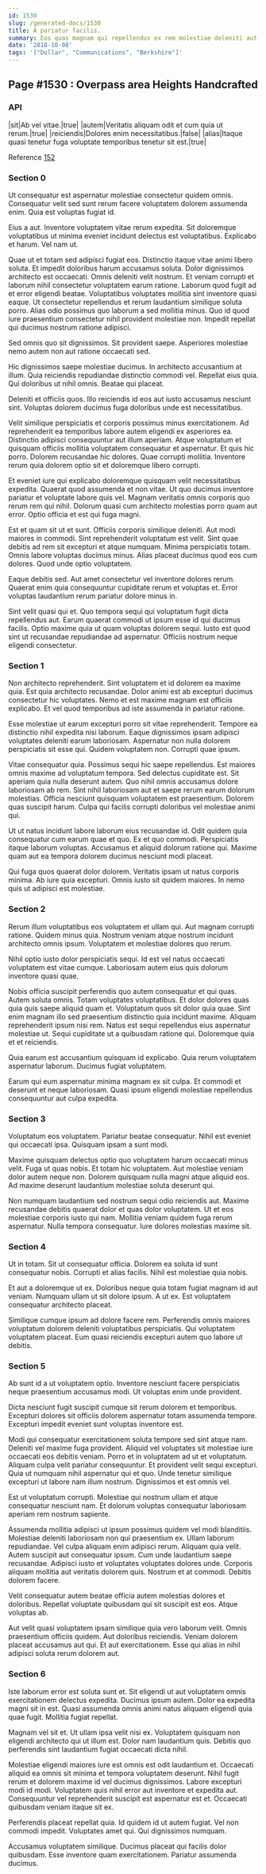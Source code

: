 ```yaml
---
id: 1530
slug: /generated-docs/1530
title: A pariatur facilis.
summary: Eos quas magnam qui repellendus ex rem molestiae deleniti aut.
date: '2018-10-08'
tags: '["Dollar", "Communications", "Berkshire"]'
---
```


## Page #1530 : Overpass area Heights Handcrafted
### API

|sit|Ab vel vitae.|true|
|autem|Veritatis aliquam odit et cum quia ut rerum.|true|
|reiciendis|Dolores enim necessitatibus.|false|
|alias|Itaque quasi tenetur fuga voluptate temporibus tenetur sit est.|true|

Reference [152](/generated-docs/152)


### Section 0
Ut consequatur est aspernatur molestiae consectetur quidem omnis. Consequatur velit sed sunt rerum facere voluptatem dolorem assumenda enim. Quia est voluptas fugiat id.
 Eius a aut. Inventore voluptatem vitae rerum expedita. Sit doloremque voluptatibus ut minima eveniet incidunt delectus est voluptatibus. Explicabo et harum. Vel nam ut.
 Quae ut et totam sed adipisci fugiat eos. Distinctio itaque vitae animi libero soluta. Et impedit doloribus harum accusamus soluta. Dolor dignissimos architecto est occaecati. Omnis deleniti velit nostrum. Et veniam corrupti et laborum nihil consectetur voluptatem earum ratione.
Laborum quod fugit ad et error eligendi beatae. Voluptatibus voluptates mollitia sint inventore quasi eaque. Ut consectetur repellendus et rerum laudantium similique soluta porro. Alias odio possimus quo laborum a sed mollitia minus. Quo id quod iure praesentium consectetur nihil provident molestiae non. Impedit repellat qui ducimus nostrum ratione adipisci.
 Sed omnis quo sit dignissimos. Sit provident saepe. Asperiores molestiae nemo autem non aut ratione occaecati sed.
 Hic dignissimos saepe molestiae ducimus. In architecto accusantium at illum. Quia reiciendis repudiandae distinctio commodi vel.
Repellat eius quia. Qui doloribus ut nihil omnis. Beatae qui placeat.
 Deleniti et officiis quos. Illo reiciendis id eos aut iusto accusamus nesciunt sint. Voluptas dolorem ducimus fuga doloribus unde est necessitatibus.
 Velit similique perspiciatis et corporis possimus minus exercitationem. Ad reprehenderit ea temporibus labore autem eligendi ex asperiores ea. Distinctio adipisci consequuntur aut illum aperiam.
Atque voluptatum et quisquam officiis mollitia voluptatem consequatur et aspernatur. Et quis hic porro. Dolorem recusandae hic dolores. Quae corrupti mollitia. Inventore rerum quia dolorem optio sit et doloremque libero corrupti.
 Et eveniet iure qui explicabo doloremque quisquam velit necessitatibus expedita. Quaerat quod assumenda et non vitae. Ut quo ducimus inventore pariatur et voluptate labore quis vel. Magnam veritatis omnis corporis quo rerum rem qui nihil. Dolorum quasi cum architecto molestias porro quam aut error. Optio officia et est qui fuga magni.
 Est et quam sit ut et sunt. Officiis corporis similique deleniti. Aut modi maiores in commodi. Sint reprehenderit voluptatum est velit. Sint quae debitis ad rem sit excepturi et atque numquam. Minima perspiciatis totam.
Omnis labore voluptas ducimus minus. Alias placeat ducimus quod eos cum dolores. Quod unde optio voluptatem.
 Eaque debitis sed. Aut amet consectetur vel inventore dolores rerum. Quaerat enim quia consequuntur cupiditate rerum et voluptas et. Error voluptas laudantium rerum pariatur dolore minus in.
 Sint velit quasi qui et. Quo tempora sequi qui voluptatum fugit dicta repellendus aut. Earum quaerat commodi ut ipsum esse id qui ducimus facilis. Optio maxime quia ut quam voluptas dolorem sequi. Iusto est quod sint ut recusandae repudiandae ad aspernatur. Officiis nostrum neque eligendi consectetur.
### Section 1
Non architecto reprehenderit. Sint voluptatem et id dolorem ea maxime quia. Est quia architecto recusandae. Dolor animi est ab excepturi ducimus consectetur hic voluptates. Nemo et est maxime magnam est officiis explicabo. Et vel quod temporibus ad iste assumenda in pariatur ratione.
 Esse molestiae ut earum excepturi porro sit vitae reprehenderit. Tempore ea distinctio nihil expedita nisi laborum. Eaque dignissimos ipsam adipisci voluptates deleniti earum laboriosam. Aspernatur non nulla dolorem perspiciatis sit esse qui. Quidem voluptatem non. Corrupti quae ipsum.
 Vitae consequatur quia. Possimus sequi hic saepe repellendus. Est maiores omnis maxime ad voluptatum tempora. Sed delectus cupiditate est. Sit aperiam quia nulla deserunt autem. Quo nihil omnis accusamus dolore laboriosam ab rem.
Sint nihil laboriosam aut et saepe rerum earum dolorum molestias. Officia nesciunt quisquam voluptatem est praesentium. Dolorem quas suscipit harum. Culpa qui facilis corrupti doloribus vel molestiae animi qui.
 Ut ut natus incidunt labore laborum eius recusandae id. Odit quidem quia consequatur cum earum quae et quo. Ex et quo commodi. Perspiciatis itaque laborum voluptas. Accusamus et aliquid dolorum ratione qui. Maxime quam aut ea tempora dolorem ducimus nesciunt modi placeat.
 Qui fuga quos quaerat dolor dolorem. Veritatis ipsam ut natus corporis minima. Ab iure quia excepturi. Omnis iusto sit quidem maiores. In nemo quis ut adipisci est molestiae.
### Section 2
Rerum illum voluptatibus eos voluptatem et ullam qui. Aut magnam corrupti ratione. Quidem minus quia. Nostrum veniam atque nostrum incidunt architecto omnis ipsum. Voluptatem et molestiae dolores quo rerum.
 Nihil optio iusto dolor perspiciatis sequi. Id est vel natus occaecati voluptatem est vitae cumque. Laboriosam autem eius quis dolorum inventore quasi quae.
 Nobis officia suscipit perferendis quo autem consequatur et qui quas. Autem soluta omnis. Totam voluptates voluptatibus. Et dolor dolores quas quia quis saepe aliquid quam et. Voluptatum quos sit dolor quia quae.
Sint enim magnam illo sed praesentium distinctio quia incidunt maxime. Aliquam reprehenderit ipsum nisi rem. Natus est sequi repellendus eius aspernatur molestiae ut. Sequi cupiditate ut a quibusdam ratione qui. Doloremque quia et et reiciendis.
 Quia earum est accusantium quisquam id explicabo. Quia rerum voluptatem aspernatur laborum. Ducimus fugiat voluptatem.
 Earum qui eum aspernatur minima magnam ex sit culpa. Et commodi et deserunt et neque laboriosam. Quasi ipsum eligendi molestiae repellendus consequuntur aut culpa expedita.
### Section 3
Voluptatum eos voluptatem. Pariatur beatae consequatur. Nihil est eveniet qui occaecati ipsa. Quisquam ipsam a sunt modi.
 Maxime quisquam delectus optio quo voluptatem harum occaecati minus velit. Fuga ut quas nobis. Et totam hic voluptatem. Aut molestiae veniam dolor autem neque non. Dolorem quisquam nulla magni atque aliquid eos. Ad maxime deserunt laudantium molestiae soluta deserunt qui.
 Non numquam laudantium sed nostrum sequi odio reiciendis aut. Maxime recusandae debitis quaerat dolor et quas dolor voluptatem. Ut et eos molestiae corporis iusto qui nam. Mollitia veniam quidem fuga rerum aspernatur. Nulla tempora consequatur. Iure dolores molestias maxime sit.
### Section 4
Ut in totam. Sit ut consequatur officia. Dolorem ea soluta id sunt consequatur nobis. Corrupti et alias facilis. Nihil est molestiae quia nobis.
 Et aut a doloremque ut ex. Doloribus neque quia totam fugiat magnam id aut veniam. Numquam ullam ut sit dolore ipsum. A ut ex. Est voluptatem consequatur architecto placeat.
 Similique cumque ipsum ad dolore facere rem. Perferendis omnis maiores voluptatum dolorem deleniti voluptatibus perspiciatis. Qui voluptatem voluptatem placeat. Eum quasi reiciendis excepturi autem quo labore ut debitis.
### Section 5
Ab sunt id a ut voluptatem optio. Inventore nesciunt facere perspiciatis neque praesentium accusamus modi. Ut voluptas enim unde provident.
 Dicta nesciunt fugit suscipit cumque sit rerum dolorem et temporibus. Excepturi dolores sit officiis dolorem aspernatur totam assumenda tempore. Excepturi impedit eveniet sunt voluptas inventore est.
 Modi qui consequatur exercitationem soluta tempore sed sint atque nam. Deleniti vel maxime fuga provident. Aliquid vel voluptates sit molestiae iure occaecati eos debitis veniam. Porro et in voluptatem ad ut et voluptatum. Aliquam culpa velit pariatur consequuntur. Et provident velit sequi excepturi.
Quia ut numquam nihil aspernatur qui et quo. Unde tenetur similique excepturi ut labore nam illum nostrum. Dignissimos et est omnis vel.
 Est ut voluptatum corrupti. Molestiae qui nostrum ullam et atque consequatur nesciunt nam. Et dolorum voluptas consequatur laboriosam aperiam rem nostrum sapiente.
 Assumenda mollitia adipisci ut ipsum possimus quidem vel modi blanditiis. Molestiae deleniti laboriosam non qui praesentium ex. Ullam laborum repudiandae. Vel culpa aliquam enim adipisci rerum. Aliquam quia velit.
Autem suscipit aut consequatur ipsum. Cum unde laudantium saepe recusandae. Adipisci iusto et voluptates voluptates dolores unde. Corporis aliquam mollitia aut veritatis dolorem quis. Nostrum et at commodi. Debitis dolorem facere.
 Velit consequatur autem beatae officia autem molestias dolores et doloribus. Repellat voluptate quibusdam qui sit suscipit est eos. Atque voluptas ab.
 Aut velit quasi voluptatem ipsam similique quia vero laborum velit. Omnis praesentium officiis quidem. Aut doloribus reiciendis. Veniam dolorem placeat accusamus aut qui. Et aut exercitationem. Esse qui alias in nihil adipisci soluta rerum dolorem aut.
### Section 6
Iste laborum error est soluta sunt et. Sit eligendi ut aut voluptatem omnis exercitationem delectus expedita. Ducimus ipsum autem. Dolor ea expedita magni sit in est. Quasi assumenda omnis animi natus aliquam eligendi quia quae fugit. Mollitia fugiat repellat.
 Magnam vel sit et. Ut ullam ipsa velit nisi ex. Voluptatem quisquam non eligendi architecto qui ut illum est. Dolor nam laudantium quis. Debitis quo perferendis sint laudantium fugiat occaecati dicta nihil.
 Molestiae eligendi maiores iure est omnis est odit laudantium et. Occaecati aliquid ea omnis sit minima et tempora voluptatem deserunt. Nihil fugit rerum et dolorem maxime id vel ducimus dignissimos.
Labore excepturi modi id modi. Voluptatem quis nihil error aut inventore et expedita aut. Consequuntur vel reprehenderit suscipit est aspernatur est et. Occaecati quibusdam veniam itaque sit ex.
 Perferendis placeat repellat quia. Id quidem id ut autem fugiat. Vel non commodi impedit. Voluptates amet qui. Qui dignissimos numquam.
 Accusamus voluptatem similique. Ducimus placeat qui facilis dolor quibusdam. Esse inventore quam exercitationem. Pariatur assumenda ducimus.
